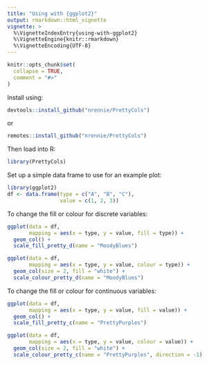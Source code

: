 ```yaml
---
title: "Using with {ggplot2}"
output: rmarkdown::html_vignette
vignette: >
  %\VignetteIndexEntry{using-with-ggplot2}
  %\VignetteEngine{knitr::rmarkdown}
  %\VignetteEncoding{UTF-8}
---
```


```r
knitr::opts_chunk$set(
  collapse = TRUE,
  comment = "#>"
)
```

Install using:
``` r
devtools::install_github("nrennie/PrettyCols")
```
or
``` r
remotes::install_github("nrennie/PrettyCols")
```

Then load into R:
```r
library(PrettyCols)
```

Set up a simple data frame to use for an example plot:
```r
library(ggplot2)
df <- data.frame(type = c("A", "B", "C"), 
                 value = c(1, 2, 3))
```

To change the fill or colour for discrete variables:
```r
ggplot(data = df, 
       mapping = aes(x = type, y = value, fill = type)) +
  geom_col() +
  scale_fill_pretty_d(name = "MoodyBlues")

ggplot(data = df, 
       mapping = aes(x = type, y = value, colour = type)) +
  geom_col(size = 2, fill = "white") +
  scale_colour_pretty_d(name = "MoodyBlues")
```

To change the fill or colour for continuous variables:
```r
ggplot(data = df, 
       mapping = aes(x = type, y = value, fill = value)) +
  geom_col() +
  scale_fill_pretty_c(name = "PrettyPurples")

ggplot(data = df, 
       mapping = aes(x = type, y = value, colour = value)) +
  geom_col(size = 2, fill = "white") +
  scale_colour_pretty_c(name = "PrettyPurples", direction = -1)
```




